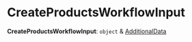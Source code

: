 
# CreateProductsWorkflowInput

 **CreateProductsWorkflowInput**: `object` & [AdditionalData](../../../types/HttpTypes/types/types.HttpTypes.AdditionalData/page.mdx)

